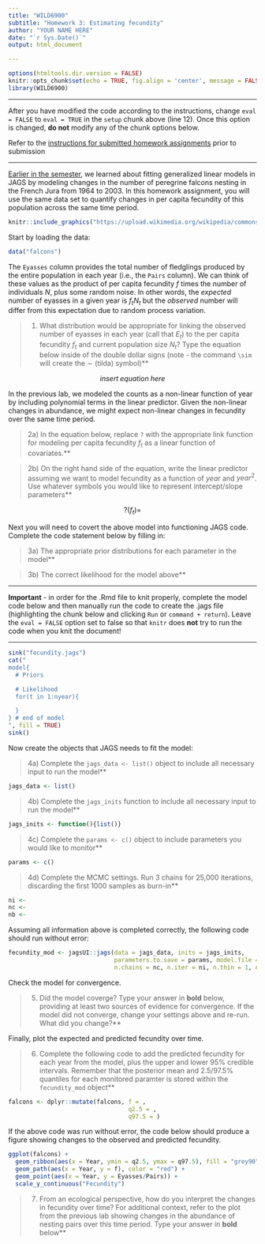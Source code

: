 ```yaml
---
title: "WILD6900"
subtitle: "Homework 3: Estimating fecundity"
author: "YOUR NAME HERE"
date: "`r Sys.Date()`"
output: html_document

---
```


```r
options(htmltools.dir.version = FALSE)
knitr::opts_chunk$set(echo = TRUE, fig.align = 'center', message = FALSE, warning = FALSE, eval = FALSE)
library(WILD6900)
```

***

After you have modified the code according to the instructions, change `eval = FALSE` to `eval = TRUE` in the `setup` chunk above (line 12). Once this option is changed, **do not** modify any of the chunk options below.  

Refer to the [instructions for submitted homework assignments](https://rushinglab.github.io/WILD6900/articles/homework.html) prior to submission

***

[Earlier in the semester](https://rushinglab.github.io/WILD6900/articles/poisson_glm.html), we learned about fitting generalized linear models in JAGS by modeling changes in the number of peregrine falcons nesting in the French Jura from 1964 to 2003. In this homework assignment, you will use the same data set to quantify changes in per capita fecundity of this population across the same time period. 

```r
knitr::include_graphics("https://upload.wikimedia.org/wikipedia/commons/7/7b/Peregrine_falcon_%28Australia%29.JPG")
```


Start by loading the data:

```r
data("falcons")
```


The `Eyasses` column provides the total number of fledglings produced by the entire population in each year (i.e., the `Pairs` column). We can think of these values as the product of per capita fecundity $f$ times the number of individuals $N$, plus some random noise. In other words, the *expected* number of eyasses in a given year is $f_tN_t$ but the *observed* number will differ from this expectation due to random process variation. 

> 1) What distribution would be appropriate for linking the observed number of eyasses in each year (call that $E_t$) to the per capita fecundity $f_t$ and current population size $N_t$? Type the equation below inside of the double dollar signs (note - the command `\sim` will create the $\sim$ (tilda) symbol)**

$$insert\; equation\; here$$

In the previous lab, we modeled the counts as a non-linear function of year by including polynomial terms in the linear predictor. Given the non-linear changes in abundance, we might expect non-linear changes in fecundity over the same time period. 

> 2a) In the equation below, replace `?` with the appropriate link function for modeling per capita fecundity $f_t$ as a linear function of covariates.**  

> 2b) On the right hand side of the equation, write the linear predictor assuming we want to model fecundity as a function of $year$ and $year^2$. Use whatever symbols you would like to represent intercept/slope parameters**

$$?(f_t) =$$


Next you will need to covert the above model into functioning JAGS code. Complete the code statement below by filling in:

> 3a) The appropriate prior distributions for each parameter in the model**  

> 3b) The correct likelihood for the model above**

***
**Important** - in order for the .Rmd file to knit properly, complete the model code below and then manually run the code to create the .jags file (highlighting the chunk below and clicking `Run` or `command + return`). Leave the `eval = FALSE` option set to false so that `knitr` does **not** try to run the code when you knit the document!

***

```r
sink("fecundity.jags")
cat("
model{
  # Priors

  # Likelihood
  for(t in 1:nyear){

  }
} # end of model
", fill = TRUE)
sink()
```

Now create the objects that JAGS needs to fit the model:

> 4a) Complete the `jags_data <- list()` object to include all necessary input to run the model**

```r
jags_data <- list()
```

> 4b) Complete the `jags_inits` function to include all necessary input to run the model**

```r
jags_inits <- function(){list()}
```


> 4c) Complete the `params <- c()` object to include parameters you would like to monitor**

```r
params <- c()
```

> 4d) Complete the MCMC settings. Run 3 chains for 25,000 iterations, discarding the first 1000 samples as burn-in**

```r
ni <- 
nc <- 
nb <- 
```

Assuming all information above is completed correctly, the following code should run without error:

```r
fecundity_mod <- jagsUI::jags(data = jags_data, inits = jags_inits, 
                              parameters.to.save = params, model.file = "fecundity.jags",
                              n.chains = nc, n.iter = ni, n.thin = 1, n.burnin = nb)
```


Check the model for convergence. 

> 5) Did the model coverge? Type your answer in __bold__ below, providing at least two sources of evidence for convergence. If the model did not converge, change your settings above and re-run. What did you change?**



Finally, plot the expected and predicted fecundity over time.  

> 6) Complete the following code to add the predicted fecundity for each year from the model, plus the upper and lower 95% credible intervals. Remember that the posterior mean and 2.5/97.5% quantiles for each monitored paramter is stored within the `fecundity_mod` object**

```r
falcons <- dplyr::mutate(falcons, f = , 
                                  q2.5 = , 
                                  q97.5 = )
```

If the above code was run without error, the code below should produce a figure showing changes to the observed and predicted fecundity. 

```r
ggplot(falcons) + 
  geom_ribbon(aes(x = Year, ymin = q2.5, ymax = q97.5), fill = "grey90") +
  geom_path(aes(x = Year, y = f), color = "red") +
  geom_point(aes(x = Year, y = Eyasses/Pairs)) +
  scale_y_continuous("Fecundity")
```

> 7) From an ecological perspective, how do you interpret the changes in fecundity over time? For additional context, refer to the plot from the previous lab showing changes in the abundance of nesting pairs over this time period. Type your answer in __bold__ below**
